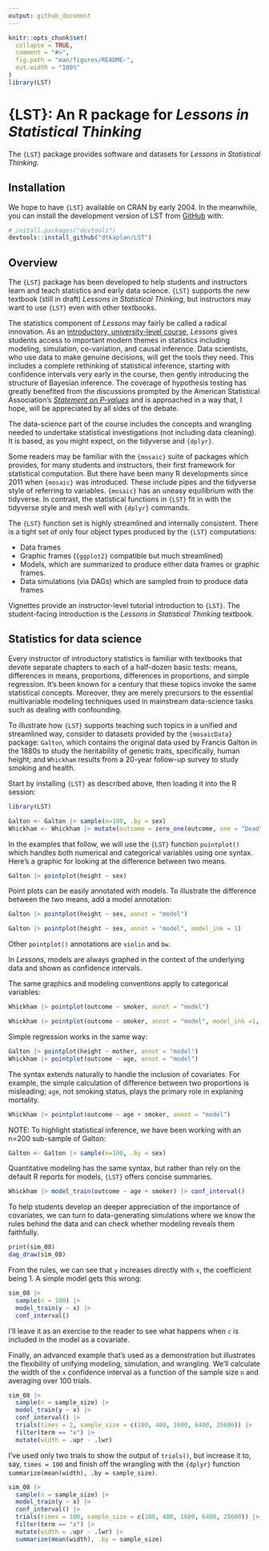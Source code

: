 ```yaml
---
output: github_document
---
```


<!-- README.md is generated from README.Rmd. Please edit that file -->

```r
knitr::opts_chunk$set(
  collapse = TRUE,
  comment = "#>",
  fig.path = "man/figures/README-",
  out.width = "100%"
)
library(LST)
```

# {LST}: An R package for *Lessons in Statistical Thinking*

<!-- badges: start -->
<!-- badges: end -->

The `{LST}` package provides software and datasets for *Lessons in Statistical Thinking*.

## Installation

We hope to have `{LST}` available on CRAN by early 2004. In the meanwhile,
you can install the development version of LST from [GitHub](https://github.com/) with:

``` r
# install.packages("devtools")
devtools::install_github("dtkaplan/LST")
```

## Overview

The `{LST}` package has been developed to help students and instructors learn and teach statistics and early data science. `{LST}` supports the new textbook (still in draft) *Lessons in Statistical Thinking*, but instructors may want to use `{LST}` even with other textbooks.

The statistics component of *Lessons* may fairly be called a radical innovation. As an [introductory, university-level course](https://dtkaplan.github.io/Math300blog/posts/StatChat-10-2023/), *Lessons* gives students access to important modern themes in statistics including modeling, simulation, co-variation, and causal inference. Data scientists, who use data to make genuine decisions, will get the tools they need. This includes a complete rethinking of statistical inference, starting with confidence intervals very early in the course, then gently introducing the structure of Bayesian inference. The coverage of hypothesis testing has greatly benefited from the discussions prompted by the American Statistical Association's [*Statement on P-values*](https://www.amstat.org/asa/files/pdfs/p-valuestatement.pdf) and is approached in a way that, I hope, will be appreciated by all sides of the debate.

The data-science part of the course includes the concepts and wrangling needed to undertake statistical investigations (not including data cleaning). It is based, as you might expect, on the tidyverse and `{dplyr}`.

Some readers may be familiar with the `{mosaic}` suite of packages which provides, for many students and instructors, their first framework for statistical computation. But there have been many R developments since 2011 when `{mosaic}` was introduced. These include pipes and the tidyverse style of referring to variables. `{mosaic}` has an uneasy equilibrium with the tidyverse. In contrast, the statistical functions in `{LST}` fit in with the tidyverse style and mesh well with `{dplyr}` commands.

The `{LST}` function set is highly streamlined and internally consistent. There is a tight set of only four object types produced by the `{LST}` computations:

- Data frames 
- Graphic frames (`{ggplot2}` compatible but much streamlined)
- Models, which are summarized to produce either data frames or graphic frames. 
- Data simulations (via DAGs) which are sampled from to produce data frames

Vignettes provide an instructor-level tutorial introduction to `{LST}`. The student-facing introduction is the *Lessons in Statistical Thinking* textbook.

## Statistics for data science

Every instructor of introductory statistics is familiar with textbooks that devote separate chapters to each of a half-dozen basic tests: means, differences in means, proportions, differences in proportions, and simple regression. It's been known for a century that these topics invoke the same statistical concepts. Moreover, they are merely precursors to the essential multivariable modeling techniques used in mainstream data-science tasks such as dealing with confounding. 

To illustrate how `{LST}` supports teaching such topics in a unified and streamlined way, consider to datasets provided by the `{mosaicData}` package: `Galton`, which contains the original data used by Francis Galton in the 1880s to study the heritability of genetic traits, specifically, human height; and `Whickham` results from a 20-year follow-up survey to study smoking and health.

Start by installing `{LST}` as described above, then loading it into the R session:

```r
library(LST)
```


```r
Galton <- Galton |> sample(n=100, .by = sex)
Whickham <- Whickham |> mutate(outcome = zero_one(outcome, one = "Dead"))
```


In the examples that follow, we will use the `{LST}` function `pointplot()` which handles both numerical and categorical variables using one syntax. Here's a graphic for looking at the difference between two means. 

```r
Galton |> pointplot(height ~ sex)
```

Point plots can be easily annotated with models. To illustrate the difference between the two means, add a model annotation: 

```r
Galton |> pointplot(height ~ sex, annot = "model")
```

```r
Galton |> pointplot(height ~ sex, annot = "model", model_ink = 1)
```

Other `pointplot()` annotations are `violin` and `bw`.

In *Lessons*, models are always graphed in the context of the underlying data and shown as confidence intervals.

The same graphics and modeling conventions apply to categorical variables:

```r
Whickham |> pointplot(outcome ~ smoker, annot = "model")
```

```r
Whickham |> pointplot(outcome ~ smoker, annot = "model", model_ink =1, point_ink=.2)
```

Simple regression works in the same way:

```r
Galton |> pointplot(height ~ mother, annot = "model")
Whickham |> pointplot(outcome ~ age, annot = "model")
```

The syntax extends naturally to handle the inclusion of covariates. For example, the simple calculation of difference between two proportions is misleading; `age`, not smoking status, plays the primary role in explaning mortality.

```r
Whickham |> pointplot(outcome ~ age + smoker, annot = "model")
```


NOTE: To highlight statistical inference, we have been working with an n=200 sub-sample of Galton: 

```r
Galton <- Galton |> sample(n=100, .by = sex)
```


Quantitative modeling has the same syntax, but rather than rely on the default R reports for models, `{LST}` offers concise summaries.

```r
Whickham |> model_train(outcome ~ age + smoker) |> conf_interval()
```

To help students develop an deeper appreciation of the importance of covariates, we can turn to data-generating simulations where we know the rules behind the data and can check whether modeling reveals them faithfully.

```r
print(sim_08)
dag_draw(sim_08)
```

From the rules, we can see that `y` increases directly with `x`, the coefficient being 1. A simple model gets this wrong:

```r
sim_08 |> 
  sample(n = 100) |>
  model_train(y ~ x) |>
  conf_interval()
```

I'll leave it as an exercise to the reader to see what happens when `c` is included in the model as a covariate.

Finally, an advanced example that's used as a demonstration but illustrates the flexibility of unifying modeling, simulation, and wrangling. We'll calculate the width of the `x` confidence interval as a function of the sample size `n` and averaging over 100 trials.

```r
sim_08 |> 
  sample(n = sample_size) |>
  model_train(y ~ x) |>
  conf_interval() |>
  trials(times = 2, sample_size = c(100, 400, 1600, 6400, 25600)) |> 
  filter(term == "x") |> 
  mutate(width = .upr - .lwr)
```

I've used only two trials to show the output of `trials()`, but increase it to, say, `times = 100` and finish off the wrangling with the `{dplyr}` function `summarize(mean(width), .by = sample_size)`.

```r
sim_08 |> 
  sample(n = sample_size) |>
  model_train(y ~ x) |>
  conf_interval() |>
  trials(times = 100, sample_size = c(100, 400, 1600, 6400, 25600)) |> 
  filter(term == "x") |> 
  mutate(width = .upr - .lwr) |>
  summarize(mean(width), .by = sample_size)
```


